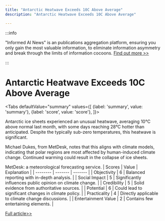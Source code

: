 ```yaml
---
title: "Antarctic Heatwave Exceeds 10C Above Average"
description: "Antarctic Heatwave Exceeds 10C Above Average"

---
```



:::info

"Informed AI News" is an publications aggregation platform, ensuring you only gain the most valuable information, to eliminate information asymmetry and break through the limits of information cocoons.  [Find out more >>](/)

:::

# Antarctic Heatwave Exceeds 10C Above Average


<Tabs
	defaultValue="summary"
	values={[
	{label: 'summary', value: 'summary'},
	{label: 'score', value: 'score'},
]}>
<TabItem value="summary">


Antarctic ice sheets experienced an unusual heatwave, averaging 10°C above normal last month, with some days reaching 28°C hotter than anticipated. Despite the typically sub-zero temperatures, this heatwave is significant.

Michael Dukes, from MetDesk, notes that this aligns with climate models, indicating that polar regions are most affected by human-induced climate change. Continued warming could result in the collapse of ice sheets.

MetDesk: a meteorological forecasting service.
</TabItem>
<TabItem value="score">
	| Scores     | Value   | Explanation |
	| -------- | ------- | ------- |
	| Objectivity  | 6    | Balanced reporting with in-depth analysis.    |
	| Social Impact | 5     | Significantly influences public opinion on climate change.    |
	| Credibility    | 5    | Solid evidence from authoritative sources.    |
	| Potential    | 6    | Could lead to significant changes in climate policy.    |
	| Practicality    | 4    | Directly applicable to climate change discussions.    |
	| Entertainment Value    | 2    | Contains few entertaining elements.    |
</TabItem>
</Tabs>

[Full article>>](https://news.slashdot.org/story/24/08/02/0814205/antarctic-temperatures-rise-10c-above-average-in-near-record-heatwave?utm_source=rss1.0mainlinkanon&utm_medium=feed)
